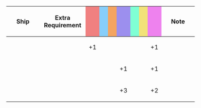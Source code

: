 {|class="wikitable" style="width:100%; text-align: center; vertical-align: middle;"
|-
! style="width: 20%;" | Ship
! style="width: 25%;" | Extra Requirement
! style="width: 5%; background-color: lightcoral;" | {{Firepower}}
! style="width: 5%; background-color: lightskyblue;" | {{Torpedo}}
! style="width: 5%; background-color: sandybrown;" | {{AA}}
! style="width: 5%; background-color: #9C8FEE;" | {{ASW}}
! style="width: 5%; background-color: #7fffd4;" | {{LOS}}
! style="width: 5%; background-color: #F2E279;" | {{Armor}}
! style="width: 5%; background-color: violet;" | {{Evasion}}
! style="width: 20%;" | Note
|-
! {{ShipLink|Graf Zeppelin}}<br />{{ShipLink|Aquila}}
| style="text-align:left;" | 
| +1 || || || || || || +1 
| style="text-align:left;" | 
|-
! {{ShipLink|Taiyou}}
| style="text-align:left;" | 
| || || || +1 || || || +1 
| style="text-align:left;" | 
|-
! {{ShipLink|Shinyou}}
| style="text-align:left;" | 
| || || || +3 || || || +2 
| style="text-align:left;" | 
|}